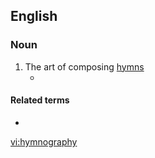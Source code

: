 ==English==

===Noun===
{{en-noun|-}}

# The art of composing [[hymn]]s
#* {{quote-text|year=2005|author=Maria Vasilakē|title=Images of the Mother of God: Perceptions of the Theotokos in Byzantium|page=76|isbn=0754636038|passage=Parallel to this - and at the same time - '''hymnography''' flourishes, reaching its high point at the end of the first millennium.}}

====Related terms====
* {{l|en|hymnographer}}

[[vi:hymnography]]